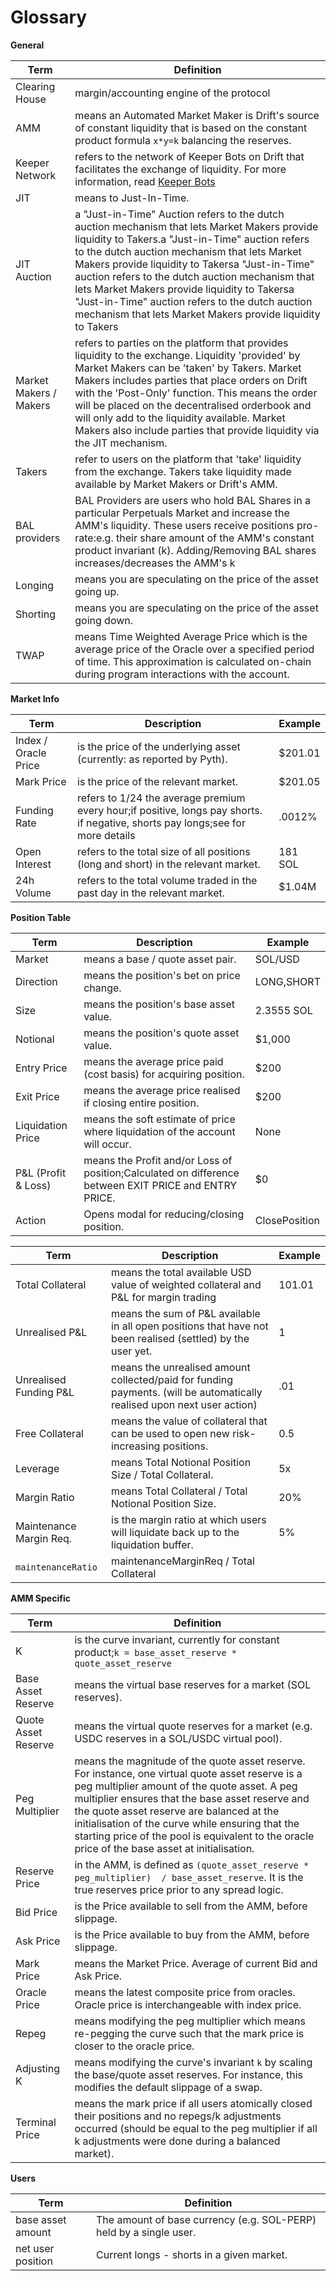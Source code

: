 # Glossary

**General**

| **Term**               | **Definition**                                                                                                                                                                                                                                                                                                                                                                                                                                                            |
| ---------------------- | ------------------------------------------------------------------------------------------------------------------------------------------------------------------------------------------------------------------------------------------------------------------------------------------------------------------------------------------------------------------------------------------------------------------------------------------------------------------------- |
| Clearing House         | margin/accounting engine of the protocol                                                                                                                                                                                                                                                                                                                                                                                                                                  |
| AMM                    | means an Automated Market Maker is Drift's source of constant liquidity that is based on the constant product formula `x*y=k` balancing the reserves.                                                                                                                                                                                                                                                                                                                     |
| Keeper Network         | refers to the network of Keeper Bots on Drift that facilitates the exchange of liquidity. For more information, read [Keeper Bots](/about-v2/keepers)                                                                                                                                                                                                                                                                                                                     |
| JIT                    | means to Just-In-Time.                                                                                                                                                                                                                                                                                                                                                                                                                                                    |
| JIT Auction            | a "Just-in-Time" Auction refers to the dutch auction mechanism that lets Market Makers provide liquidity to Takers.a "Just-in-Time" auction refers to the dutch auction mechanism that lets Market Makers provide liquidity to Takersa "Just-in-Time" auction refers to the dutch auction mechanism that lets Market Makers provide liquidity to Takersa "Just-in-Time" auction refers to the dutch auction mechanism that lets Market Makers provide liquidity to Takers |
| Market Makers / Makers | refers to parties on the platform that provides liquidity to the exchange. Liquidity 'provided' by Market Makers can be 'taken' by Takers. Market Makers includes parties that place orders on Drift with the 'Post-Only' function. This means the order will be placed on the decentralised orderbook and will only add to the liquidity available. Market Makers also include parties that provide liquidity via the JIT mechanism.                                     |
| Takers                 | refer to users on the platform that 'take' liquidity from the exchange. Takers take liquidity made available by Market Makers or Drift's AMM.                                                                                                                                                                                                                                                                                                                             |
| BAL providers          | BAL Providers are users who hold BAL Shares in a particular Perpetuals Market and increase the AMM's liquidity. These users receive positions pro-rate:e.g. their share amount of the AMM's constant product invariant (k). Adding/Removing BAL shares increases/decreases the AMM's k                                                                                                                                                                                    |
| Longing                | means you are speculating on the price of the asset going up.                                                                                                                                                                                                                                                                                                                                                                                                             |
| Shorting               | means you are speculating on the price of the asset going down.                                                                                                                                                                                                                                                                                                                                                                                                           |
| TWAP                   | means Time Weighted Average Price which is the average price of the Oracle over a specified period of time. This approximation is calculated on-chain during program interactions with the account.                                                                                                                                                                                                                                                                       |

**Market Info**

| **Term**             | **Description**                                                                                                                 | **Example** |
| -------------------- | ------------------------------------------------------------------------------------------------------------------------------- | ----------- |
| Index / Oracle Price | is the price of the underlying asset (currently: as reported by Pyth).                                                          | $201.01     |
| Mark Price           | is the price of the relevant market.                                                                                            | $201.05     |
| Funding Rate         | refers to 1/24 the average premium every hour;if positive, longs pay shorts. if negative, shorts pay longs;see for more details | .0012%      |
| Open Interest        | refers to the total size of all positions (long and short) in the relevant market.                                              | 181 SOL     |
| 24h Volume           | refers to the total volume traded in the past day in the relevant market.                                                       | $1.04M      |

**Position Table**

| **Term**             | **Description**                                                                                       | **Example**   |
| -------------------- | ----------------------------------------------------------------------------------------------------- | ------------- |
| Market               | means a base / quote asset pair.                                                                      | SOL/USD       |
| Direction            | means the position's bet on price change.                                                             | LONG,SHORT    |
| Size                 | means the position's base asset value.                                                                | 2.3555 SOL    |
| Notional             | means the position's quote asset value.                                                               | \$1,000       |
| Entry Price          | means the average price paid (cost basis) for acquiring position.                                     | \$200         |
| Exit Price           | means the average price realised if closing entire position.                                          | \$200         |
| Liquidation Price    | means the soft estimate of price where liquidation of the account will occur.                         | None          |
| P\&L (Profit & Loss) | means the Profit and/or Loss of position;Calculated on difference between EXIT PRICE and ENTRY PRICE. | $0            |
| Action               | Opens modal for reducing/closing position.                                                            | ClosePosition |

| **Term**                | **Description**                                                                                                         | **Example** |
| ----------------------- | ----------------------------------------------------------------------------------------------------------------------- | ----------- |
| Total Collateral        | means the total available USD value of weighted collateral and P\&L for margin trading                                  | 101.01      |
| Unrealised P\&L         | means the sum of P\&L available in all open positions that have not been realised (settled) by the user yet.            | 1           |
| Unrealised Funding P\&L | means the unrealised amount collected/paid for funding payments. (will be automatically realised upon next user action) | .01         |
| Free Collateral         | means the value of collateral that can be used to open new risk-increasing positions.                                   | 0.5         |
| Leverage                | means Total Notional Position Size / Total Collateral.                                                                  | 5x          |
| Margin Ratio            | means Total Collateral / Total Notional Position Size.                                                                  | 20%         |
| Maintenance Margin Req. | is the margin ratio at which users will liquidate back up to the liquidation buffer.                                    | 5%          |
| `maintenanceRatio`      | maintenanceMarginReq / Total Collateral                                                                                 |             |

**AMM Specific**

| **Term**            | **Definition**                                                                                                                                                                                                                                                                                                                                                                                          |
| ------------------- | ------------------------------------------------------------------------------------------------------------------------------------------------------------------------------------------------------------------------------------------------------------------------------------------------------------------------------------------------------------------------------------------------------- |
| K                   | is the curve invariant, currently for constant product;`k = base_asset_reserve * quote_asset_reserve`                                                                                                                                                                                                                                                                                                   |
| Base Asset Reserve  | means the virtual base reserves for a market (SOL reserves).                                                                                                                                                                                                                                                                                                                                            |
| Quote Asset Reserve | means the virtual quote reserves for a market (e.g. USDC reserves in a SOL/USDC virtual pool).                                                                                                                                                                                                                                                                                                          |
| Peg Multiplier      | means the magnitude of the quote asset reserve. For instance, one virtual quote asset reserve is a peg multiplier amount of the quote asset. A peg multiplier ensures that the base asset reserve and the quote asset reserve are balanced at the initialisation of the curve while ensuring that the starting price of the pool is equivalent to the oracle price of the base asset at initialisation. |
| Reserve Price       | in the AMM, is defined as `(quote_asset_reserve * peg_multiplier)  / base_asset_reserve`. It is the true reserves price prior to any spread logic.                                                                                                                                                                                                                                                      |
| Bid Price           | is the Price available to sell from the AMM, before slippage.                                                                                                                                                                                                                                                                                                                                           |
| Ask Price           | is the Price available to buy from the AMM, before slippage.                                                                                                                                                                                                                                                                                                                                            |
| Mark Price          | means the Market Price. Average of current Bid and Ask Price.                                                                                                                                                                                                                                                                                                                                           |
| Oracle Price        | means the latest composite price from oracles. Oracle price is interchangeable with index price.                                                                                                                                                                                                                                                                                                        |
| Repeg               | means modifying the peg multiplier which means re-pegging the curve such that the mark price is closer to the oracle price.                                                                                                                                                                                                                                                                             |
| Adjusting K         | means modifying the curve's invariant `k` by scaling the base/quote asset reserves. For instance, this modifies the default slippage of a swap.                                                                                                                                                                                                                                                         |
| Terminal Price      | means the mark price if all users atomically closed their positions and no repegs/k adjustments occurred (should be equal to the peg multiplier if all k adjustments were done during a balanced market).                                                                                                                                                                                               |

**Users**

| **Term**          | **Definition**                                                     |
| ----------------- | ------------------------------------------------------------------ |
| base asset amount | The amount of base currency (e.g. SOL-PERP) held by a single user. |
| net user position | Current longs - shorts in a given market.                          |
